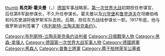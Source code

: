{{Unreferenced|time=2020-10-28T09:33:24+00:00}}
[[file:GeneralMaxHoffmann.jpg|thumb]]
'''馬克斯·霍夫曼'''（{{lang-de|Carl Adolf Maximilian Hoffmann}}，{{bd|1869年|1月25日|1927年|7月8日}}）[[德国|德国]]军事战略家。[[第一次世界大战|第一次世界大战]]初期担任参谋官，后任第8军副参谋长，不久升任参谋长。霍夫曼以及[[兴登堡|兴登堡]]和[[鲁登道夫|鲁登道夫]]在坦嫩伯格和玛苏里湖将俄罗斯军队击败。后期，担任东方战线参谋长一职。1917年底，他与俄罗斯谈判签署了《[[布列斯特-立陶夫斯克条约|布列斯特-立陶夫斯克条约]]》。

{{normdaten}}
{{DEFAULTSORT:hoffmann}}
[[Category:布列斯特-立陶夫斯克条约谈判者|Category:布列斯特-立陶夫斯克条约谈判者]]
[[Category:日俄戰爭人物|Category:日俄戰爭人物]]
[[Category:黑森-拿骚人|Category:黑森-拿骚人]]
[[Category:德国第一次世界大战军事人物|Category:德国第一次世界大战军事人物]]
[[Category:德國將軍|Category:德國將軍]]
[[Category:黑森人|Category:黑森人]]
[[Category:普魯士將軍|Category:普魯士將軍]]
[[Category:葬于柏林荣军公墓者|Category:葬于柏林荣军公墓者]]
{{germany-bio-stub}}